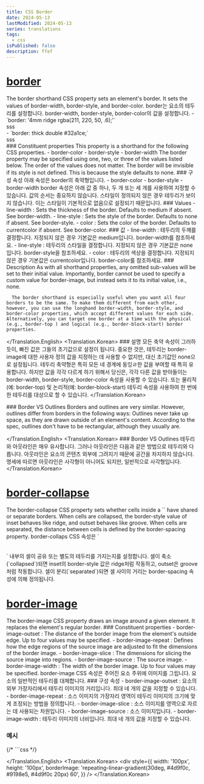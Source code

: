 ```yaml
---
title: CSS Border
date: 2024-05-13
lastModified: 2024-05-13
series: translations
tags:
  - css
isPublished: false
description: ffef
---
```


# [border](https://developer.mozilla.org/en-US/docs/Web/CSS/border)

<Translation>
  <Translation.English>
    The border shorthand CSS property sets an element's border. It sets the
    values of border-width, border-style, and border-color.
  </Translation.English>
  <Translation.Korean>
    border는 요소의 테두리를 설정합니다. border-width, border-style,
    border-color의 값을 설정합니다. - `border: '4mm ridge rgba(211, 220, 50,
    .6);'`
    <div style={{ border: '4mm ridge rgba(211, 220, 50, .6);' }}>sss</div>-
    `border: thick double #32a1ce;`
    <div style={{ border: 'thick double #32a1ce' }}>sss</div>
  </Translation.Korean>
</Translation>

<Translation>
  <Translation.English>
    ### Constituent properties This property is a shorthand for the following
    CSS properties. - border-color - border-style - border-width The border
    property may be specified using one, two, or three of the values listed
    below. The order of the values does not matter.
    <Callout type="info" title="Note">
      The border will be invisible if its style is not defined. This is because
      the style defaults to none.
    </Callout>
  </Translation.English>
  <Translation.Korean>
    ### 구성 속성 아래 속성은 border의 축약형입니다. - border-color -
    border-style - border-width border 속성은 아래 값 중 하나, 두 개 또는 세
    개를 사용하여 지정할 수 있습니다. 값의 순서는 중요하지 않습니다.
    <Callout type="info" title="참고">
      스타일이 정의되지 않은 경우 테두리가 보이지 않습니다. 이는 스타일이
      기본적으로 없음으로 설정되기 때문입니다.
    </Callout>
  </Translation.Korean>
</Translation>

<Translation>
  <Translation.English>
    ### Values - line-width : Sets the thickness of the border. Defaults to
    medium if absent. See border-width. - line-style : Sets the style of the
    border. Defaults to none if absent. See border-style. - color : Sets the
    color of the border. Defaults to currentcolor if absent. See border-color.
  </Translation.English>
  <Translation.Korean>
    ### 값 - line-width : 테두리의 두께를 결정합니다. 지정되지 않은 경우
    기본값은 medium입니다. border-width를 참조하세요. - line-style : 테두리의
    스타일을 결정합니다. 지정되지 않은 경우 기본값은 none입니다. border-style을
    참조하세요. - color : 테두리의 색상을 결정합니다. 지정되지 않은 경우
    기본값은 currentcolor입니다. border-color를 참조하세요.
  </Translation.Korean>
</Translation>

<Translation>
  <Translation.English>
      ### Description
      As with all shorthand properties, any omitted sub-values will be set to their initial value. Importantly, border cannot be used to specify a custom value for border-image, but instead sets it to its initial value, i.e., none.

      The border shorthand is especially useful when you want all four borders to be the same. To make them different from each other, however, you can use the longhand border-width, border-style, and border-color properties, which accept different values for each side. Alternatively, you can target one border at a time with the physical (e.g., border-top ) and logical (e.g., border-block-start) border properties.

  </Translation.English>
  <Translation.Korean>
      ### 설명
      모든 축약 속성이 그러하듯이, 빠진 값은 그들의 초기값으로 설정이 됩니다. 중요한 것은, 테두리는 border-image에 대한 사용자 정의 값을 지정하는 데 사용할 수 없지만, 대신 초기값인 none으로 설정됩니다.
      테두리 축약형은 특히 모든 네 경계에 동잉ㄹ한 값을 부여할 때 특히 유용합니다. 하지만 값을 각각 다르게 하기 위해서 당신은, 각각 다른 값을 받아들이는 border-width, border-style, border-color 속성을 사용할 수 있습니다. 또는 물리적(예: border-top) 및 논리적(예: border-block-start) 테두리 속성을 사용하여 한 번에 한 테두리를 대상으로 할 수 있습니다.
  </Translation.Korean>
</Translation>

<Translation>
  <Translation.English>
      ### Border VS Outlines
      Borders and outlines are very similar. However, outlines differ from borders in the following ways:
      Outlines never take up space, as they are drawn outside of an element's content.
      According to the spec, outlines don't have to be rectangular, although they usually are.

  </Translation.English>
  <Translation.Korean>
      ### Border VS Outlines
      테두리와 아웃라인은 매우 유사합니다. 그러나 아웃라인은 다음과 같은 방법으로 테두리와 다릅니다.
      아웃라인은 요소의 콘텐츠 외부에 그려지기 때문에 공간을 차지하지 않습니다.
      명세에 따르면 아웃라인은 사각형이 아니어도 되지만, 일반적으로 사각형입니다.
  </Translation.Korean>
</Translation>

# [border-collapse](https://developer.mozilla.org/en-US/docs/Web/CSS/border-collapse)

<Translation>
  <Translation.English>
      The border-collapse CSS property sets whether cells inside a `<table>` have shared or separate borders.
      When cells are collapsed, the border-style value of inset behaves like ridge, and outset behaves like groove.
      When cells are separated, the distance between cells is defined by the border-spacing property.
  </Translation.English>
  <Translation.Korean>
      border-collaps CSS 속성은 `<table>` 내부의 셀이 공유 또는 별도의 테두리를 가지는지를 설정합니다.
      셀이 축소(`collapsed`)되면 inset의 border-style 값은 ridge처럼 작동하고, outset은 groove처럼 작동합니다.
      셀이 분리(`separated`)되면 셀 사이의 거리는 border-spacing 속성에 의해 정의됩니다.
  </Translation.Korean>
</Translation>

# [border-image](https://developer.mozilla.org/en-US/docs/Web/CSS/border-image)

<Translation>
  <Translation.English>
    The border-image CSS property draws an image around a given element. It
    replaces the element's regular border. ### Constituent properties -
    border-image-outset : The distance of the border image from the element's
    outside edge. Up to four values may be specified. - border-image-repeat :
    Defines how the edge regions of the source image are adjusted to fit the
    dimensions of the border image. - border-image-slice : The dimensions for
    slicing the source image into regions. - border-image-source : The source
    image. - border-image-width : The width of the border image. Up to four
    values may be specified.
  </Translation.English>
  <Translation.Korean>
    border-image CSS 속성은 주어진 요소 주위에 이미지를 그립니다. 요소의
    일반적인 테두리를 대체합니다. ### 구성 속성 - border-image-outset : 요소의
    외부 가장자리에서 테두리 이미지의 거리입니다. 최대 네 개의 값을 지정할 수
    있습니다. - border-image-repeat : 소스 이미지의 가장자리 영역이 테두리
    이미지의 크기에 맞게 조정되는 방법을 정의합니다. - border-image-slice : 소스
    이미지를 영역으로 자르는 데 사용되는 차원입니다. - border-image-source :
    소스 이미지입니다. - border-image-width : 테두리 이미지의 너비입니다. 최대
    네 개의 값을 지정할 수 있습니다.
  </Translation.Korean>
</Translation>

### 예시

<Translation>
  <Translation.English>
      {/* ```css */}

  </Translation.English>
  <Translation.Korean>
      <div style={{
        width: '100px',
        height: '100px',
        borderImage: 'repeating-linear-gradient(30deg, #4d9f0c, #9198e5, #4d9f0c 20px) 60',
      }} />
  </Translation.Korean>
</Translation>
